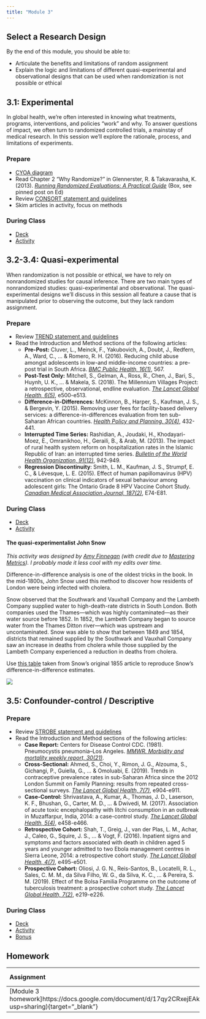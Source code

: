 ```yaml
---
title: "Module 3"
---
```


## Select a Research Design

By the end of this module, you should be able to:

* Articulate the benefits and limitations of random assignment
* Explain the logic and limitations of different quasi-experimental and observational designs that can be used when randomization is not possible or ethical

## 3.1: Experimental

In global health, we're often interested in knowing what treatments, programs, interventions, and policies "work" and why. To answer questions of impact, we often turn to randomized controlled trials, a mainstay of medical research. In this session we'll explore the rationale, process, and limitations of experiments.

### Prepare

* [CYOA diagram](https://drive.google.com/file/d/0Bxn_jkXZ1lxuWkhFcTUzdWVkZ0E/view?usp=sharing&resourcekey=0-9m_tdrVXCaO9MPCTlM_txQ)
* Read Chapter 2 "Why Randomize?" in Glennerster, R. & Takavarasha, K. (2013). [*Running Randomized Evaluations: A Practical Guide*](https://amzn.to/30cmbdE){target="_blank"} (Box, see pinned post on Ed)
* Review [CONSORT statement and guidelines](http://www.equator-network.org/reporting-guidelines/consort/){target="_blank"}
* Skim articles in activity, focus on methods

### During Class

* [Deck](https://drive.google.com/file/d/1KNEZYlgiutbOpZ988-U-z694_KJJUEpK/view?usp=share_link)
* [Activity](https://docs.google.com/document/d/1iDar3zonTYEQ3yE1AAiD_-pbwP5Fe8UvWbSJGEzOp1U/edit?usp=sharing)

## 3.2-3.4: Quasi-experimental

When randomization is not possible or ethical, we have to rely on nonrandomized studies for causal inference. There are two main types of nonrandomized studies: quasi-experimental and observational. The quasi-experimental designs we'll discuss in this session all feature a cause that is manipulated prior to observing the outcome, but they lack random assignment.  

### Prepare

* Review [TREND statement and guidelines](https://www.cdc.gov/trendstatement/){target="_blank"}
* Read the Introduction and Method sections of the following articles:
  * **Pre-Post:** Cluver, L., Meinck, F., Yakubovich, A., Doubt, J., Redfern, A., Ward, C., … & Romero, R. H. (2016). Reducing child abuse amongst adolescents in low-and middle-income countries: a pre-post trial in South Africa. [*BMC Public Health, 16(1)*](https://www.ncbi.nlm.nih.gov/pmc/articles/PMC5137206/){target="_blank"}, 567.
  * **Post-Test Only:** Mitchell, S., Gelman, A., Ross, R., Chen, J., Bari, S., Huynh, U. K., ... & Makela, S. (2018). The Millennium Villages Project: a retrospective, observational, endline evaluation. [*The Lancet Global Health, 6(5)*](https://www.thelancet.com/journals/langlo/article/PIIS2214-109X(18)30065-2/fulltext){target="_blank"}, e500-e513.
  * **Difference-in-Differences:** McKinnon, B., Harper, S., Kaufman, J. S., & Bergevin, Y. (2015). Removing user fees for facility-based delivery services: a difference-in-differences evaluation from ten sub-Saharan African countries. [*Health Policy and Planning, 30(4)*](https://www.ncbi.nlm.nih.gov/pmc/articles/PMC4385820/){target="_blank"}, 432-441.
  * **Interrupted Time Series:** Rashidian, A., Joudaki, H., Khodayari-Moez, E., Omranikhoo, H., Geraili, B., & Arab, M. (2013). The impact of rural health system reform on hospitalization rates in the Islamic Republic of Iran: an interrupted time series. [*Bulletin of the World Health Organization, 91(12)*](https://www.ncbi.nlm.nih.gov/pmc/articles/PMC3845261/){target="_blank"}, 942-949.
  * **Regression Discontinuity**: Smith, L. M., Kaufman, J. S., Strumpf, E. C., & Lévesque, L. E. (2015). Effect of human papillomavirus (HPV) vaccination on clinical indicators of sexual behaviour among adolescent girls: The Ontario Grade 8 HPV Vaccine Cohort Study. [*Canadian Medical Association Journal, 187(2)*](https://www.ncbi.nlm.nih.gov/pmc/articles/PMC4312170/){target="_blank"}, E74-E81.

### During Class

* [Deck](https://drive.google.com/file/d/1HvfS3P3UglpDcs_IWUKAGBHT8qUZcW9T/view?usp=share_link)
* [Activity](https://docs.google.com/document/d/1afyOM7V2dUXY0op-h35DA6nOSPcKjUuwVe6UAGT5Nv4/edit?usp=sharing)

#### The quasi-experimentalist John Snow

*This activity was designed by [Amy Finnegan](https://sites.google.com/site/amyfinnegan/home){target="_blank"} (with credit due to [Mastering Metrics](https://www.amazon.com/dp/B00MZG71MC/ref=dp-kindle-redirect?_encoding=UTF8&btkr=1){target="_blank"}). I probably made it less cool with my edits over time.*

Difference-in-difference analysis is one of the oldest tricks in the book. In the mid-1800s, John Snow used this method to discover how residents of London were being infected with cholera.

Snow observed that the Southwark and Vauxhall Company and the Lambeth Company supplied water to high-death-rate districts in South London. Both companies used the Thames—which was highly contaminated—as their water source before 1852. In 1852, the Lambeth Company began to source water from the Thames Ditton river—which was upstream and uncontaminated. Snow was able to show that between 1849 and 1854, districts that remained supplied by the Southwark and Vauxhall Company saw an increase in deaths from cholera while those supplied by the Lambeth Company experienced a reduction in deaths from cholera.

Use [this table](http://www.ph.ucla.edu/epi/snow/table12a.html){target="_blank"} taken from Snow’s original 1855 article to reproduce Snow’s difference-in-difference estimates.

![](images/snowtable.png)

## 3.5: Confounder-control / Descriptive

### Prepare

* Review [STROBE statement and guidelines](https://www.strobe-statement.org/index.php?id=strobe-home){target="_blank"}
* Read the Introduction and Method sections of the following articles:
  * **Case Report:** Centers for Disease Control CDC. (1981). Pneumocystis pneumonia–Los Angeles. [*MMWR. Morbidity and mortality weekly report, 30(21)*](https://www.cdc.gov/mmwr/preview/mmwrhtml/june_5.htm){target="_blank"}.
  * **Cross-Sectional:** Ahmed, S., Choi, Y., Rimon, J. G., Alzouma, S., Gichangi, P., Guiella, G., ... & Omoluabi, E. (2019). Trends in contraceptive prevalence rates in sub-Saharan Africa since the 2012 London Summit on Family Planning: results from repeated cross-sectional surveys. [*The Lancet Global Health, 7(7)*](https://www.thelancet.com/journals/langlo/article/PIIS2214-109X(19)30200-1/fulltext){target="_blank"}, e904-e911.
  * **Case-Control:** Shrivastava, A., Kumar, A., Thomas, J. D., Laserson, K. F., Bhushan, G., Carter, M. D., ... & Dwivedi, M. (2017). Association of acute toxic encephalopathy with litchi consumption in an outbreak in Muzaffarpur, India, 2014: a case-control study. [*The Lancet Global Health, 5(4)*](https://www.thelancet.com/journals/langlo/article/PIIS2214-109X(17)30035-9/fulltext){target="_blank"}, e458-e466.
  * **Retrospective Cohort:** Shah, T., Greig, J., van der Plas, L. M., Achar, J., Caleo, G., Squire, J. S., ... & Vogt, F. (2016). Inpatient signs and symptoms and factors associated with death in children aged 5 years and younger admitted to two Ebola management centres in Sierra Leone, 2014: a retrospective cohort study. [*The Lancet Global Health, 4(7)*](https://www.thelancet.com/journals/langlo/article/PIIS2214-109X(16)30097-3/fulltext){target="_blank"}, e495-e501.
  * **Prospective Cohort:** Oliosi, J. G. N., Reis-Santos, B., Locatelli, R. L., Sales, C. M. M., da Silva Filho, W. G., da Silva, K. C., ... & Pereira, S. M. (2019). Effect of the Bolsa Familia Programme on the outcome of tuberculosis treatment: a prospective cohort study. [*The Lancet Global Health, 7(2)*](https://www.thelancet.com/journals/langlo/article/PIIS2214-109X(18)30478-9/fulltext){target="_blank"}, e219-e226.

### During Class

* [Deck](https://drive.google.com/file/d/1aIeNlvLznIqZaWDuYOOlqqUly2IM9BZ2/view?usp=share_link)
* [Activity](https://docs.google.com/document/d/1StXoyZW6qQFwOC2iWIBVwESgb1a6wbaQ6eoNb0cE3kU/edit?usp=sharing)
* [Bonus](https://docs.google.com/document/d/1s4EzHmO0UuBMB0gLj_XFUr-KC0Utx1Vdvn_XzqVuIXE/edit)


## Homework

| Assignment                    | Due Date |
|:------------------------------|:---------|
| [Module 3 homework]https://docs.google.com/document/d/17qy2CRxejEAkLLNpIhEFlF8YmVuppEjO7yIBZORopsw/edit?usp=sharing){target="_blank"}            | Mar 23      |


